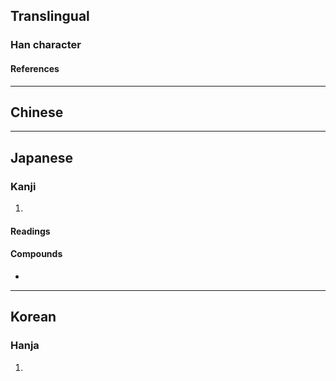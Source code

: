 {{also|廄|厩}}
{{character info/new}}
==Translingual==

===Han character===
{{Han char|rn=53|rad=广|as=11|sn=14|four=|canj=IHPE|ids=⿸广⿰皀殳}}

====References====
{{Han ref|kx=0349.250|dkj=09453|dj=0660.130|hdz=20899.050|uh=5ECF}}

----

==Chinese==
{{zh-see|廄|v}}

----

==Japanese==

===Kanji===
{{ja-kanji|grade=|rs=广11}}

# {{defn|lang=ja|sort=广11}}

====Readings====
{{ja-readings
|on=きゅう
|kun=うまや-
}}

====Compounds====
* {{ja-r|廏舎|きゅうしゃ}}

----

==Korean==

===Hanja===
{{ko-hanja|hangeul=구|rv=gu|mr=ku}}

# {{defn|lang=ko|sort=广11}}